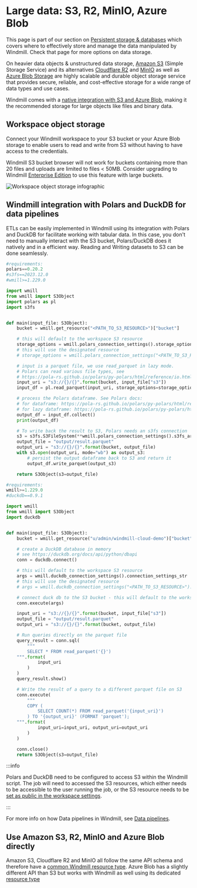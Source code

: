 
# Large data: S3, R2, MinIO, Azure Blob

This page is part of our section on [Persistent storage & databases](./index.mdx) which covers where to effectively store and manage the data manipulated by Windmill. Check that page for more options on data storage.

On heavier data objects & unstructured data storage, [Amazon S3](https://aws.amazon.com/s3/) (Simple Storage Service) and its alternatives [Cloudflare R2](https://www.cloudflare.com/developer-platform/r2/) and [MinIO](https://min.io/) as well as [Azure Blob Storage](https://azure.microsoft.com/en-us/products/storage/blobs) are highly scalable and durable object storage service that provides secure, reliable, and cost-effective storage for a wide range of data types and use cases.

Windmill comes with a [native integration with S3 and Azure Blob](#connect-your-windmill-workspace-to-your-s3-bucket-or-your-azure-blob-storage), making it the recommended storage for large objects like files and binary data.

## Workspace object storage

Connect your Windmill workspace to your S3 bucket or your Azure Blob storage to enable users to read and write from S3 without having to have access to the credentials.

Windmill S3 bucket browser will not work for buckets containing more than 20 files and uploads are limited to files < 50MB. Consider upgrading to Windmill [Enterprise Edition](/pricing) to use this feature with large buckets.

![Workspace object storage infographic](../11_persistent_storage/s3_infographics.png 'Workspace object storage infographic')

<div className="grid grid-cols-2 gap-6 mb-4">
	<DocCard
		title="Workspace object storage"
		description="Connect your Windmill workspace to your S3 bucket or your Azure Blob storage to enable users to read and write from S3 without having to have access to the credentials."
		href="/docs/core_concepts/object_storage_in_windmill#workspace-object-storage"
	/>
</div>

## Windmill integration with Polars and DuckDB for data pipelines

ETLs can be easily implemented in Windmill using its integration with Polars and DuckDB for facilitate working with tabular data. In this case, you don't need to manually interact with the S3 bucket, Polars/DuckDB does it natively and in a efficient way. Reading and Writing datasets to S3 can be done seamlessly.

<Tabs className="unique-tabs">
<TabItem value="polars" label="Polars" attributes={{className: "text-xs p-4 !mt-0 !ml-0"}}>

```python
#requirements:
polars==0.20.2
#s3fs==2023.12.0
#wmill>=1.229.0

import wmill
from wmill import S3Object
import polars as pl
import s3fs


def main(input_file: S3Object):
    bucket = wmill.get_resource("<PATH_TO_S3_RESOURCE>")["bucket"]

    # this will default to the workspace S3 resource
    storage_options = wmill.polars_connection_settings().storage_options
    # this will use the designated resource
    # storage_options = wmill.polars_connection_settings("<PATH_TO_S3_RESOURCE>").storage_options

    # input is a parquet file, we use read_parquet in lazy mode.
    # Polars can read various file types, see
    # https://pola-rs.github.io/polars/py-polars/html/reference/io.html
    input_uri = "s3://{}/{}".format(bucket, input_file["s3"])
    input_df = pl.read_parquet(input_uri, storage_options=storage_options).lazy()

    # process the Polars dataframe. See Polars docs:
    # for dataframe: https://pola-rs.github.io/polars/py-polars/html/reference/dataframe/index.html
    # for lazy dataframe: https://pola-rs.github.io/polars/py-polars/html/reference/lazyframe/index.html
    output_df = input_df.collect()
    print(output_df)

    # To write back the result to S3, Polars needs an s3fs connection
    s3 = s3fs.S3FileSystem(**wmill.polars_connection_settings().s3fs_args)
    output_file = "output/result.parquet"
    output_uri = "s3://{}/{}".format(bucket, output_file)
    with s3.open(output_uri, mode="wb") as output_s3:
        # persist the output dataframe back to S3 and return it
        output_df.write_parquet(output_s3)

    return S3Object(s3=output_file)
```

</TabItem>
<TabItem value="duckdb" label="DuckDB" attributes={{className: "text-xs p-4 !mt-0 !ml-0"}}>

```python
#requirements:
wmill>=1.229.0
#duckdb==0.9.1

import wmill
from wmill import S3Object
import duckdb


def main(input_file: S3Object):
    bucket = wmill.get_resource("u/admin/windmill-cloud-demo")["bucket"]

    # create a DuckDB database in memory
    # see https://duckdb.org/docs/api/python/dbapi
    conn = duckdb.connect()

    # this will default to the workspace S3 resource
    args = wmill.duckdb_connection_settings().connection_settings_str
    # this will use the designated resource
    # args = wmill.duckdb_connection_settings("<PATH_TO_S3_RESOURCE>").connection_settings_str

    # connect duck db to the S3 bucket - this will default to the workspace S3 resource
    conn.execute(args)

    input_uri = "s3://{}/{}".format(bucket, input_file["s3"])
    output_file = "output/result.parquet"
    output_uri = "s3://{}/{}".format(bucket, output_file)

    # Run queries directly on the parquet file
    query_result = conn.sql(
        """
        SELECT * FROM read_parquet('{}')
    """.format(
            input_uri
        )
    )
    query_result.show()

    # Write the result of a query to a different parquet file on S3
    conn.execute(
        """
        COPY (
            SELECT COUNT(*) FROM read_parquet('{input_uri}')
        ) TO '{output_uri}' (FORMAT 'parquet');
    """.format(
            input_uri=input_uri, output_uri=output_uri
        )
    )

    conn.close()
    return S3Object(s3=output_file)
```

</TabItem>
</Tabs>

:::info

Polars and DuckDB need to be configured to access S3 within the Windmill script. The job will need to accessed the S3 resources, which either needs to be accessible to the user running the job, or the S3 resource needs to be [set as public in the workspace settings](../38_object_storage_in_windmill/index.mdx#workspace-object-storage).

:::

For more info on how Data pipelines in Windmill, see [Data pipelines](../27_data_pipelines/index.mdx).

<div className="grid grid-cols-2 gap-6 mb-4">
	<DocCard
		title="Data pipelines"
		description="Windmill enables building fast, powerful, reliable, and easy-to-build data pipelines."
		href="/docs/core_concepts/data_pipelines"
	/>
</div>

## Use Amazon S3, R2, MinIO and Azure Blob directly

Amazon S3, Cloudflare R2 and MinIO all follow the same API schema and therefore have a [common Windmill resource type](https://hub.windmill.dev/resource_types/42/). Azure Blob has a slightly different API than S3 but works with Windmill as well using its dedicated [resource type](https://hub.windmill.dev/resource_types/137/)

<div className="grid grid-cols-2 gap-6 mb-4">
	<DocCard
		title="S3 APIs integrations"
		description="Use Amazon S3, Cloudflare R2, MinIO and Azure Blob directly within scripts and flows."
		href="/docs/integrations/s3"
	/>
</div>
